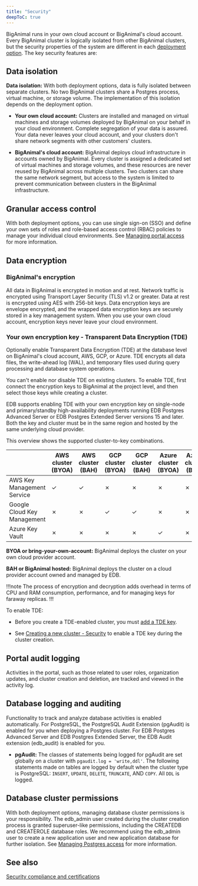 ```yaml
---
title: "Security"
deepToC: true
---
```


BigAnimal runs in your own cloud account or BigAnimal's cloud account. Every BigAnimal cluster is logically isolated from other BigAnimal clusters, but the security properties of the system are different in each [deployment option](/biganimal/release/planning/deployment_options). The key security features are:

## Data isolation  

**Data isolation:** With both deployment options, data is fully isolated between separate clusters. No two BigAnimal clusters share a Postgres process, virtual machine, or storage volume. The implementation of this isolation depends on the deployment option.

-   **Your own cloud account:** Clusters are installed and managed on virtual machines and storage volumes deployed by BigAnimal on your behalf in your cloud environment. Complete segregation of your data is assured. Your data never leaves your cloud account, and your clusters don't share network segments with other customers' clusters.

-   **BigAnimal's cloud account:** BigAnimal deploys cloud infrastructure in accounts owned by BigAnimal. Every cluster is assigned a dedicated set of virtual machines and storage volumes, and these resources are never reused by BigAnimal across multiple clusters. Two clusters can share the same network segment, but access to the system is limited to prevent communication between clusters in the BigAnimal infrastructure.

## Granular access control

With both deployment options, you can use single sign-on (SSO) and define your own sets of roles and role-based access control (RBAC) policies to manage your individual cloud environments. See [Managing portal access](../../administering_cluster/01_portal_access/) for more information. 

## Data encryption

### BigAnimal's encryption

All data in BigAnimal is encrypted in motion and at rest. Network traffic is encrypted using Transport Layer Security (TLS) v1.2 or greater. Data at rest is encrypted using AES with 256-bit keys. Data encryption keys are envelope encrypted, and the wrapped data encryption keys are securely stored in a key management system. When you use your own cloud account, encryption keys never leave your cloud environment.

### Your own encryption key - Transparent Data Encryption (TDE)

Optionally enable Transparent Data Encryption (TDE) at the database level on BigAnimal's cloud account, AWS, GCP, or Azure. TDE encrypts all data files, the write-ahead log (WAL), and temporary files used during query processing and database system operations. 

You can't enable nor disable TDE on existing clusters. To enable TDE, first connect the encryption keys to BigAnimal at the project level, and then select those keys while creating a cluster. 

EDB supports enabling TDE with your own encryption key on single-node and primary/standby high-availability deployments running EDB Postgres Advanced Server or EDB Postgres Extended Server versions 15 and later.
Both the key and cluster must be in the same region and hosted by the same underlying cloud provider. 

This overview shows the supported cluster-to-key combinations.

|                             | AWS cluster (BYOA) | AWS cluster (BAH) | GCP cluster (BYOA) | GCP cluster (BAH) | Azure cluster (BYOA) | Azure cluster (BAH) |
|-----------------------------|--------------------|-------------------|--------------------|-------------------|----------------------|---------------------|
| AWS Key Management Service  | &check;            | &check;           | &cross;            | &cross;           | &cross;              | &cross;             |
| Google Cloud Key Management | &cross;            | &cross;           | &check;            | &check;           | &cross;              | &cross;             |
| Azure Key Vault             | &cross;            | &cross;           | &cross;            | &cross;           | &check;              | &cross;             |


**BYOA or bring-your-own-account:** BigAnimal deploys the cluster on your own cloud provider account.

**BAH or BigAnimal hosted:** BigAnimal deploys the cluster on a cloud provider account owned and managed by EDB.

!!!note
   The process of encryption and decryption adds overhead in terms of CPU and RAM consumption, performance, and for managing keys for faraway replicas.
!!!

To enable TDE:

- Before you create a TDE-enabled cluster, you must [add a TDE key](../../administering_cluster/projects/#adding-a-tde-key).

- See [Creating a new cluster - Security](../../getting_started/creating_a_cluster#security) to enable a TDE key during the cluster creation.

## Portal audit logging 

Activities in the portal, such as those related to user roles, organization updates, and cluster creation and deletion, are tracked and viewed in the activity log.  

## Database logging and auditing

Functionality to track and analyze database activities is enabled automatically. For PostgreSQL, the PostgreSQL Audit Extension (pgAudit) is enabled for you when deploying a Postgres cluster. For EDB Postgres Advanced Server and EDB Postgres Extended Server, the EDB Audit extension (edb_audit) is enabled for you. 

- **pgAudit:** The classes of statements being logged for pgAudit are set globally on a cluster with `pgaudit.log = 'write,ddl'`. The following statements made on tables are logged by default when the cluster type is PostgreSQL: `INSERT`, `UPDATE`, `DELETE`, `TRUNCATE`, AND `COPY`. All `DDL` is logged. 

## Database cluster permissions

With both deployment options, managing database cluster permissions is your responsibility. The edb_admin user created during the cluster creation process is granted superuser-like permissions, including the CREATEDB and CREATEROLE database roles. We recommend using the edb_admin user to create a new application user and new application database for further isolation. See [Managing Postgres access](../../using_cluster/01_postgres_access/) for more information.

## See also 

[Security compliance and certifications](compliance_and_certifications/)
